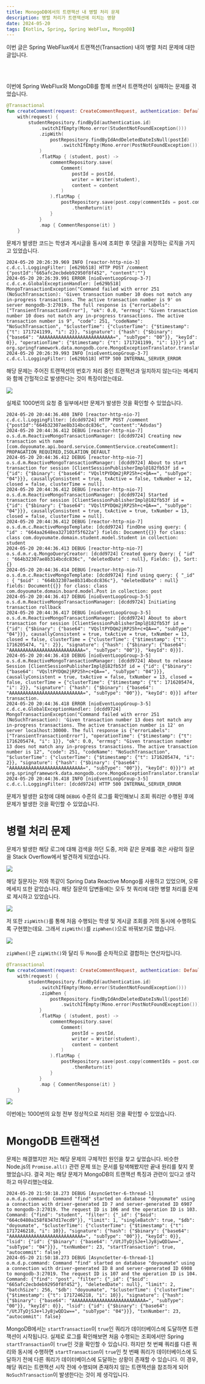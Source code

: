 ```yaml
---
title: MonogoDB에서의 트랜잭션 내 병렬 처리 문제
description: 병렬 처리가 트랜잭션에 미치는 영향
date: 2024-05-20
tags: [Kotlin, Spring, Spring WebFlux, MongoDB]
---
```

이번 글은 Spring WebFlux에서 트랜잭션(Transaction) 내의 병렬 처리 문제에 대한 글입니다.

<br /><br />

이번에 Spring WebFlux와 MongoDB를 함께 쓰면서 트랜잭션이 실패하는 문제를 겪었습니다.

```kotlin showLineNumbers {4, 7, 11-20}
@Transactional
fun createComment(request: CreateCommentRequest, authentication: DefaultJwtAuthentication): Mono<CommentResponse> =
    with(request) {
        studentRepository.findById(authentication.id)
            .switchIfEmpty(Mono.error(StudentNotFoundException()))
            .zipWith(
                postRepository.findByIdAndDeletedDateIsNull(postId)
                    .switchIfEmpty(Mono.error(PostNotFoundException()))
            )
            .flatMap { (student, post) ->
                commentRepository.save(
                    Comment(
                        postId = postId,
                        writer = Writer(student),
                        content = content
                    )
                ).flatMap {
                    postRepository.save(post.copy(commentIds = post.commentIds.apply { add(it.id!!) }))
                        .thenReturn(it)
                }
            }
            .map { CommentResponse(it) }
    }
```

문제가 발생한 코드는 학생과 게시글을 동시에 조회한 후 댓글을 저장하는 로직을 가지고 있었습니다.

```console
2024-05-20 20:26:39.969 INFO [reactor-http-nio-3] c.d.c.l.LoggingFilter: [e629b518] HTTP POST /comment {"postId":"665afc2ecbdeb92950f8f452", "content":""}
2024-05-20 20:26:39.991 ERROR [nioEventLoopGroup-3-7] c.d.c.e.GlobalExceptionHandler: [e629b518] MongoTransactionException("Command failed with error 251 (NoSuchTransaction): 'Given transaction number 10 does not match any in-progress transactions. The active transaction number is 9' on server mongodb-3:27019. The full response is {"errorLabels": ["TransientTransactionError"], "ok": 0.0, "errmsg": "Given transaction number 10 does not match any in-progress transactions. The active transaction number is 9", "code": 251, "codeName": "NoSuchTransaction", "$clusterTime": {"clusterTime": {"$timestamp": {"t": 1717241199, "i": 2}}, "signature": {"hash": {"$binary": {"base64": "AAAAAAAAAAAAAAAAAAAAAAAAAAA=", "subType": "00"}}, "keyId": 0}}, "operationTime": {"$timestamp": {"t": 1717241199, "i": 1}}}") at org.springframework.data.mongodb.core.MongoExceptionTranslator.translateExceptionIfPossible(MongoExceptionTranslator.java:130)
2024-05-20 20:26:39.993 INFO [nioEventLoopGroup-3-7] c.d.c.l.LoggingFilter: [e629b518] HTTP 500 INTERNAL_SERVER_ERROR
```

해당 문제는 주어진 트랜잭션의 번호가 처리 중인 트랜잭션과 일치하지 않는다는 메세지와 함께 간헐적으로 발생한다는 것이 특징이었는데요.

![](1.png)

실제로 1000번의 요청 중 일부에서만 문제가 발생한 것을 확인할 수 있었습니다.

```console
2024-05-20 20:44:36.408 INFO [reactor-http-nio-7] c.d.c.l.LoggingFilter: [dcdd9724] HTTP POST /comment {"postId":"664b32307ae8b314bcdc836c", "content":"Adsdas"}
2024-05-20 20:44:36.412 DEBUG [reactor-http-nio-7] o.s.d.m.ReactiveMongoTransactionManager: [dcdd9724] Creating new transaction with name [com.doyoumate.api.board.service.CommentService.createComment]: PROPAGATION_REQUIRED,ISOLATION_DEFAULT
2024-05-20 20:44:36.412 DEBUG [reactor-http-nio-7] o.s.d.m.ReactiveMongoTransactionManager: [dcdd9724] About to start transaction for session [ClientSessionPublisherImpl@182fb53f id = {"id": {"$binary": {"base64": "VQsltPYDQm2jRP25h+c+QA==", "subType": "04"}}}, causallyConsistent = true, txActive = false, txNumber = 12, closed = false, clusterTime = null].
2024-05-20 20:44:36.412 DEBUG [reactor-http-nio-7] o.s.d.m.ReactiveMongoTransactionManager: [dcdd9724] Started transaction for session [ClientSessionPublisherImpl@182fb53f id = {"id": {"$binary": {"base64": "VQsltPYDQm2jRP25h+c+QA==", "subType": "04"}}}, causallyConsistent = true, txActive = true, txNumber = 13, closed = false, clusterTime = null].
2024-05-20 20:44:36.412 DEBUG [reactor-http-nio-7] o.s.d.m.c.ReactiveMongoTemplate: [dcdd9724] findOne using query: { "id" : "664aa2648ea327103f5f622a"} fields: Document{{}} for class: class com.doyoumate.domain.student.model.Student in collection: student
2024-05-20 20:44:36.413 DEBUG [reactor-http-nio-7] o.s.d.m.r.q.MongoQueryCreator: [dcdd9724] Created query Query: { "id" : "664b32307ae8b314bcdc836c", "deletedDate" : null}, Fields: {}, Sort: {}
2024-05-20 20:44:36.414 DEBUG [reactor-http-nio-7] o.s.d.m.c.ReactiveMongoTemplate: [dcdd9724] find using query: { "_id" : { "$oid" : "664b32307ae8b314bcdc836c"}, "deletedDate" : null} fields: Document{{}} for class: class com.doyoumate.domain.board.model.Post in collection: post
2024-05-20 20:44:36.417 DEBUG [nioEventLoopGroup-3-5] o.s.d.m.ReactiveMongoTransactionManager: [dcdd9724] Initiating transaction rollback
2024-05-20 20:44:36.417 DEBUG [nioEventLoopGroup-3-5] o.s.d.m.ReactiveMongoTransactionManager: [dcdd9724] About to abort transaction for session [ClientSessionPublisherImpl@182fb53f id = {"id": {"$binary": {"base64": "VQsltPYDQm2jRP25h+c+QA==", "subType": "04"}}}, causallyConsistent = true, txActive = true, txNumber = 13, closed = false, clusterTime = {"clusterTime": {"$timestamp": {"t": 1716205474, "i": 2}}, "signature": {"hash": {"$binary": {"base64": "AAAAAAAAAAAAAAAAAAAAAAAAAAA=", "subType": "00"}}, "keyId": 0}}].
2024-05-20 20:44:36.418 DEBUG [nioEventLoopGroup-3-5] o.s.d.m.ReactiveMongoTransactionManager: [dcdd9724] About to release Session [ClientSessionPublisherImpl@182fb53f id = {"id": {"$binary": {"base64": "VQsltPYDQm2jRP25h+c+QA==", "subType": "04"}}}, causallyConsistent = true, txActive = false, txNumber = 13, closed = false, clusterTime = {"clusterTime": {"$timestamp": {"t": 1716205474, "i": 2}}, "signature": {"hash": {"$binary": {"base64": "AAAAAAAAAAAAAAAAAAAAAAAAAAA=", "subType": "00"}}, "keyId": 0}}] after transaction.
2024-05-20 20:44:36.418 ERROR [nioEventLoopGroup-3-5] c.d.c.e.GlobalExceptionHandler: [dcdd9724] MongoTransactionException("Command failed with error 251 (NoSuchTransaction): 'Given transaction number 13 does not match any in-progress transactions. The active transaction number is 12' on server localhost:30000. The full response is {"errorLabels": ["TransientTransactionError"], "operationTime": {"$timestamp": {"t": 1716205474, "i": 1}}, "ok": 0.0, "errmsg": "Given transaction number 13 does not match any in-progress transactions. The active transaction number is 12", "code": 251, "codeName": "NoSuchTransaction", "$clusterTime": {"clusterTime": {"$timestamp": {"t": 1716205474, "i": 2}}, "signature": {"hash": {"$binary": {"base64": "AAAAAAAAAAAAAAAAAAAAAAAAAAA=", "subType": "00"}}, "keyId": 0}}}") at org.springframework.data.mongodb.core.MongoExceptionTranslator.translateExceptionIfPossible(MongoExceptionTranslator.java:130)
2024-05-20 20:44:36.418 INFO [nioEventLoopGroup-3-5] c.d.c.l.LoggingFilter: [dcdd9724] HTTP 500 INTERNAL_SERVER_ERROR
```

문제가 발생한 요청에 대해 `DEBUG` 수준의 로그를 확인해보니 조회 쿼리만 수행된 후에 문제가 발생한 것을 확인할 수 있었습니다.

# 병렬 처리 문제

문제가 발생한 해당 로그에 대해 검색을 하던 도중, 저와 같은 문제를 겪은 사람의 질문을 Stack Overflow에서 발견하게 되었습니다.

![](2.png)

해당 질문자는 저와 똑같이 Spring Data Reactive Mongo를 사용하고 있었으며, 오류 메세지 또한 같았습니다.
해당 질문의 답변들에는 모두 첫 쿼리에 대한 병렬 처리를 문제로 제시하고 있었습니다.

![](3.svg)

저 또한 `zipWith()`를 통해 처음 수행되는 학생 및 게시글 조회를 거의 동시에 수행하도록 구현했는데요.
그래서 `zipWith()`를 `zipWhen()`으로 바꿔보기로 했습니다.

![](4.svg)

`zipWhen()`은 `zipWith()`와 달리 두 `Mono`를 순차적으로 결합하는 연산자입니다.

```kotlin showLineNumbers {6-9}
@Transactional
fun createComment(request: CreateCommentRequest, authentication: DefaultJwtAuthentication): Mono<CommentResponse> =
    with(request) {
        studentRepository.findById(authentication.id)
            .switchIfEmpty(Mono.error(StudentNotFoundException()))
            .zipWhen {
                postRepository.findByIdAndDeletedDateIsNull(postId)
                    .switchIfEmpty(Mono.error(PostNotFoundException()))
            }
            .flatMap { (student, post) ->
                commentRepository.save(
                    Comment(
                        postId = postId,
                        writer = Writer(student),
                        content = content
                    )
                ).flatMap {
                    postRepository.save(post.copy(commentIds = post.commentIds.apply { add(it.id!!) }))
                        .thenReturn(it)
                }
            }
            .map { CommentResponse(it) }
    }
```

![](5.png)

이번에는 1000번의 요청 전부 정상적으로 처리된 것을 확인할 수 있었습니다.

# MongoDB 트랜잭션

문제는 해결했지만 저는 해당 문제의 구체적인 원인을 찾고 싶었습니다.
비슷한 Node.js의 `Promise.all()` 관련 문제 또는 문서를 탐색해봤지만 끝내 원리를 찾지 못했었습니다.
결국 저는 해당 문제가 MongoDB의 트랜잭션 특징과 관련이 있다고 생각하고 마무리했는데요.

```console
2024-05-20 21:50:18.273 DEBUG [AsyncGetter-6-thread-1] o.m.d.p.command: Command "find" started on database "doyoumate" using a connection with driver-generated ID 7 and server-generated ID 6907 to mongodb-3:27019. The request ID is 106 and the operation ID is 103. Command: {"find": "student", "filter": {"_id": {"$oid": "664c0480a158f8347d17ecd9"}}, "limit": 1, "singleBatch": true, "$db": "doyoumate", "$clusterTime": {"clusterTime": {"$timestamp": {"t": 1717246218, "i": 10}}, "signature": {"hash": {"$binary": {"base64": "AAAAAAAAAAAAAAAAAAAAAAAAAAA=", "subType": "00"}}, "keyId": 0}}, "lsid": {"id": {"$binary": {"base64": "/UtJTyDjSJe+lJy8jwQD1w==", "subType": "04"}}}, "txnNumber": 23, "startTransaction": true, "autocommit": false}
2024-05-20 21:50:18.273 DEBUG [AsyncGetter-6-thread-1] o.m.d.p.command: Command "find" started on database "doyoumate" using a connection with driver-generated ID 8 and server-generated ID 6908 to mongodb-3:27019. The request ID is 107 and the operation ID is 104. Command: {"find": "post", "filter": {"_id": {"$oid": "665afc2ecbdeb92950f8f452"}, "deletedDate": null}, "limit": 2, "batchSize": 256, "$db": "doyoumate", "$clusterTime": {"clusterTime": {"$timestamp": {"t": 1717246218, "i": 10}}, "signature": {"hash": {"$binary": {"base64": "AAAAAAAAAAAAAAAAAAAAAAAAAAA=", "subType": "00"}}, "keyId": 0}}, "lsid": {"id": {"$binary": {"base64": "/UtJTyDjSJe+lJy8jwQD1w==", "subType": "04"}}}, "txnNumber": 23, "autocommit": false}
```

MongoDB에서는 `startTransaction`이 `true`인 쿼리가 데이터베이스에 도달하면 트랜잭션이 시작됩니다.
실제로 로그를 확인해보면 처음 수행되는 조회에서만 Spring `startTransaction`이 `true`인 것을 확인할 수 있습니다.
하지만 첫 번째 쿼리를 다른 쿼리와 동시에 수행하면 `startTransaction`이 `true`인 첫 번째 쿼리가 데이터베이스에 도달하기 전에 다른 쿼리가 데이터베이스에 도달하는 상황이 존재할 수 있습니다.
이 경우, 해당 쿼리는 트랜잭션 시작 전에 수행되며 존재하지 않는 트랜잭션을 참조하게 되어 `NoSuchTransaction`이 발생한다는 것이 제 생각입니다.

